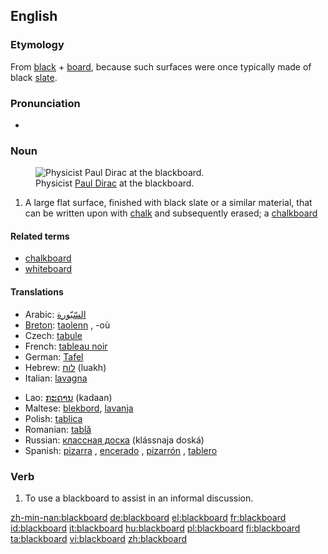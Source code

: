 {{wikipedia}}
==English==

===Etymology===
From [[black]] + [[board]], because such surfaces were once typically made of black [[slate]].

===Pronunciation===
* {{audio|en-us-blackboard.ogg|Audio (US)}}

===Noun===
{{en-noun}}
[[Image:Diracb.jpg|thumb|right|Physicist [[w:Paul Dirac|Paul Dirac]] at the blackboard.]]

# A large flat surface, finished with black slate or a similar material, that can be written upon with [[chalk]] and subsequently erased; a [[chalkboard]]

====Related terms====
* [[chalkboard]]
* [[whiteboard]]

====Translations====
{{trans-top|a surface that can be written upon with chalk}}
* Arabic: [[السّبّورة]]
* [[Breton]]: [[taolenn]] {{f}}, -où {{p}}
* Czech: [[tabule]] {{f}}
* French: [[tableau noir]] {{m}}
* German: [[Tafel]] {{f}}
* Hebrew: [[לוח]] (luakh) {{m}}
* Italian: [[lavagna]] {{f}}
{{trans-mid}}
* Lao: [[ກະດານ]] (kadaan)
* Maltese: [[blekbord]], [[lavanja]]
* Polish: [[tablica]] {{f}}
* Romanian: [[tablă]] {{f}}
* Russian: [[классная доска]] (klássnaja doská) {{f}}
* Spanish: [[pizarra]] {{f}}, [[encerado]] {{m}} {{italbrac|Spain}}, [[pizarrón]] {{m}} {{italbrac|Latin America}}, [[tablero]] {{m}} {{italbrac|Colombia}}
{{trans-bottom}}

===Verb===
{{en-verb}}

# To use a blackboard to assist in an informal discussion.

[[zh-min-nan:blackboard]]
[[de:blackboard]]
[[el:blackboard]]
[[fr:blackboard]]
[[id:blackboard]]
[[it:blackboard]]
[[hu:blackboard]]
[[pl:blackboard]]
[[fi:blackboard]]
[[ta:blackboard]]
[[vi:blackboard]]
[[zh:blackboard]]